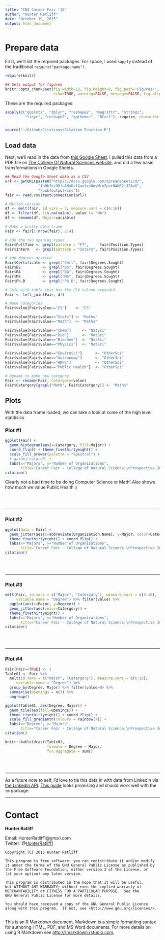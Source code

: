 ```yaml
---
title: "CNS Career Fair ‘15"
author: "Hunter Ratliff"
date: "October 19, 2015"
output: html_document
---
```


# Prepare data
First, we'll list the required packages. For space, I used `sapply` instead of the traditional `require("package.name")`. 

```r
require(knitr)

## Sets output for figures
knitr::opts_chunk$set(fig.width=12, fig.height=8, fig.path='Figures/',
                      echo=TRUE, warning=FALSE, message=FALSE, fig.align='center')
```

These are the required packages:   
```r
sapply(c("ggplot2", "dplyr", "reshape2", "magrittr", "stringi", 
         "tidyr", "reshape2", "ggthemes", "RCurl"), require, character.only=TRUE) 


source("~/Github/Citations/Citation Function.R")
```

## Load data   
   
Next, we'll read in the data from [this Google Sheet](https://docs.google.com/spreadsheets/d/1h0hJecODfuANmDvlGavfxb0ovWiuZporNAkR2jJZAeU/pub). I pulled this data from a PDF file on [The College Of Natural Sciences website](https://cns.utexas.edu/images/CNS/F15_Tech_And_Sci_Registration.pdf), and did a few basic transformations in Google Sheets.

```r
## Read the Google Sheet data as a CSV
url <- getURL(paste0("https://docs.google.com/spreadsheets/d/",
               "1h0hJecODfuANmDvlGavfxb0ovWiuZporNAkR2jJZAeU",
               "/pub?output=csv"))
fair <- read.csv(textConnection(url))
```

```r
# Melted version
df <- melt(fair, id.vars = 3, measure.vars = c(6:16))
df <- filter(df, !is.na(value), value != "NA")
df <- rename(df, Major=variable)

# Make a pretty data frame
Fair <- fair[1:nrow(fair), 2:4]

# Add the two opening types 
Fair$FullTime <- grepl(pattern = "FT",     fair$Position.Types)
Fair$Intern   <- grepl(pattern = "Intern", fair$Position.Types)

# Add degrees desired
Fair$Certificate <- grepl("Cert", fair$Degrees.Sought)
Fair$BS          <- grepl("BS", fair$Degrees.Sought)
Fair$BA          <- grepl("BA", fair$Degrees.Sought)
Fair$MS          <- grepl("MS", fair$Degrees.Sought)
Fair$Ph.D        <- grepl("Ph.D", fair$Degrees.Sought)

# Join with table that has the CSV column expanded
Fair <- left_join(Fair, df)

# Make categories
Fair$value[Fair$value=="CS"]    <- "CS"

Fair$value[Fair$value=="Stats"] <- "Maths"
Fair$value[Fair$value=="Math"]  <- "Maths"

Fair$value[Fair$value=="Chem"]     <- "NatSci"
Fair$value[Fair$value=="Bio"]      <- "NatSci"
Fair$value[Fair$value=="Biochem"]  <- "NatSci"
Fair$value[Fair$value=="Physics"]  <- "NatSci"
  
Fair$value[Fair$value=="EnviroSci"]      <- "OtherSci"
Fair$value[Fair$value=="Astronomy"]      <- "OtherSci"
Fair$value[Fair$value=="HDFS"]           <- "OtherSci"
Fair$value[Fair$value=="Public Health"]  <- "OtherSci"

# Rename to make new category
Fair <- rename(Fair, Catergory=value)
Fair$Catergory[grepl("Math", Fair$Catergory)] <- "Maths"
```

## Plots

With the data frame loaded, we can take a look at some of the high level statitisics

### Plot #1

```r
ggplot(Fair) +
  geom_histogram(aes(x=Catergory, fill=Major)) +
  coord_flip() + theme_fivethirtyeight() +
  scale_fill_brewer(palette = "Spectral") +
  # guides(color=F) +
  labs(x="Majors", y="Number of Organizations",
       title="Career Fair - College of Natural Science,\nProspective Jobs by Major (2015)") 
citation()
```

Clearly not a bad time to be doing Computer Science or Math! Also shows how much we value Public Health :(

<br><br><hr>

### Plot #2

```r
ggplot(data = Fair) + 
  geom_jitter(aes(x=abbreviate(Organization.Name), y=Major, color=Catergory))  + 
  theme_fivethirtyeight() + coord_flip() +
  labs(x="Majors", y="Number of Organizations",
       title="Career Fair - College of Natural Science,\nProspective Jobs by Major (2015)") 
citation()
```

<br><br><hr>

### Plot #3

```r
melt(Fair, id.vars = c("Major", "Catergory"), measure.vars = c(6:10),
     variable.name = "Degree") %>% filter(value) %>%
  ggplot(aes(x=Major, y=Degree)) + 
  geom_jitter(aes(color=Catergory)) +
  theme_fivethirtyeight() +
  labs(x="Majors", y="Number of Organizations",
       title="Career Fair - College of Natural Science,\nProspective Jobs by Major (2015)") 
citation()
```

<br><br><hr>

### Plot #4

```r
Fair[Fair==TRUE] <- 1
Table01 <- Fair %>%
  melt(id.vars = c("Major", "Catergory"), measure.vars = c(6:10),
     variable.name = "Degree") %>% 
  group_by(Degree, Major) %>% filter(value>0) %>%
  summarise(Openings = n()) %>%
  ungroup() 
```

```r
ggplot(Table01, aes(Degree, Major)) + 
  geom_tile(aes(fill=Openings)) + 
  theme_fivethirtyeight() + coord_flip() +
  scale_fill_gradientn(colours = rainbow(7)) + 
  labs(x="Degree", y="Majors",
       title="Career Fair - College of Natural Science,\nProspective Jobs by Major (2015)") 
citation()
```

```r
knitr::kable(dcast(Table01, 
                   formula = Degree ~ Major, 
                   fun.aggregate = sum))
```
   
<br><br><hr>   

  



As a future note to self, I'd love to tie this data in with data from LinkedIn via [the LinkedIn API](https://developer-programs.linkedin.com/documents/job-search-api). [This guide](http://thinktostart.com/analyze-linkedin-with-r/) looks promising and should work well with the `tm` package.

***
# Contact

**Hunter Ratliff**

Email: HunterRatliff1@gmail.com   
Twitter: @[HunterRatliff1](https://twitter.com/HunterRatliff1)   

```
Copyright (C) 2015 Hunter Ratliff

This program is free software: you can redistribute it and/or modify
it under the terms of the GNU General Public License as published by
the Free Software Foundation, either version 3 of the License, or
(at your option) any later version.

This program is distributed in the hope that it will be useful,
but WITHOUT ANY WARRANTY; without even the implied warranty of
MERCHANTABILITY or FITNESS FOR A PARTICULAR PURPOSE.  See the
GNU General Public License for more details.

You should have received a copy of the GNU General Public License
along with this program.  If not, see <http://www.gnu.org/licenses/>.


```

This is an R Markdown document. Markdown is a simple formatting syntax for authoring HTML, PDF, and MS Word documents. For more details on using R Markdown see <http://rmarkdown.rstudio.com>.

